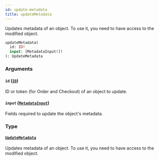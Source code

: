```yaml
---
id: update-metadata
title: updateMetadata
---
```


Updates metadata of an object. To use it, you need to have access to the modified object.

```graphql
updateMetadata(
  id: ID!
  input: [MetadataInput!]!
): UpdateMetadata
```

### Arguments

#### `id` ([`ID`](../../../developer/api-reference/scalars/id))

ID or token (for Order and Checkout) of an object to update.

#### `input` ([`MetadataInput`](../../../developer/api-reference/inputs/metadata-input))

Fields required to update the object's metadata.

### Type

#### [`UpdateMetadata`](../../../developer/api-reference/objects/update-metadata)

Updates metadata of an object. To use it, you need to have access to the modified object.
